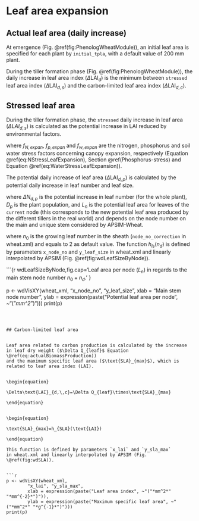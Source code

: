 # Leaf area expansion



## Actual leaf area (daily increase)


At emergence (Fig. \@ref(fig:PhenologWheatModule)), an initial leaf
area is specified for each plant by `initial_tpla`, with a
default value of 200 mm\textsuperscript{2} plant\textsuperscript{-1}. 

During the tiller formation phase (Fig. \@ref(fig:PhenologWheatModule)),
the daily increase in leaf area index ($\Delta\text{LAI}_{d}$) is
the minimum between `stressed` leaf
area index ($\Delta\text{LAI}_{d,\,s}$) and the carbon-limited leaf
area index ($\Delta\text{LAI}_{d,\,c}$). 


\begin{equation}

\Delta\text{LAI}_{d}=\min(\Delta\text{LAI}_{d,\,s},\;\Delta\text{LAI}_{d,\,c})

\end{equation}




##  Stressed leaf area


During the tiller formation phase, the `stressed` daily increase
in leaf area ($\Delta LAI_{d,s}$) is calculated as the potential
increase in LAI reduced by environmental factors.

\begin{equation}

\Delta\text{LAI}_{d,\,s}=\Delta\text{LAI}_{d,\,p}\times\min(f_{w,\;expan},\,f_{N,\,expan},\,f_{P,\,expan}) (\#eq:StressLeafArea)

\end{equation}

where $f_{N,\,expan}$, $f_{p,\,expan}$ and $f_{w,\,expan}$ are
the nitrogen, phosphorus and soil water stress factors concerning
canopy expansion, respectively (Equation \@ref(eq:NStressLeafExpansion),
 Section @ref(Phosphorus-stress) and Equation \@ref(eq:WaterStressLeafExpansion)).

The potential daily increase of leaf area ($\Delta\text{LAI}_{d,\,p}$)
is calculated by the potential daily increase in leaf number and leaf
size. 


\begin{equation}

\Delta\text{LAI}_{d,\,p}=\Delta N_{d,\,p}\times L_{n}\times D_{p}

\end{equation}

where $\Delta N_{d,\,p}$ is the potential increase in leaf number
(for the whole plant), $D_{p}$ is the plant population, and $L_{n}$
is the potential leaf area for leaves of the `current` node (this
corresponds to the new potential leaf area produced by the different
tillers in the real world) and depends on the node number on the main
and unique stem considered by APSIM-Wheat.

\begin{equation}

L_{n}=h_{ls}(n_{d}+n_{0})

\end{equation}

where $n_{0}$ is the growing leaf number in the sheath (`node_no_correction`
in wheat.xml) and equals to 2 as default value. The function $h_{ls}(n_{d})$
is defined by parameters `x_node_no` and `y_leaf_size`
in wheat.xml and linearly interpolated by APSIM (Fig. \@ref(fig:wdLeafSizeByNode)).


```{r wdLeafSizeByNode,fig.cap='Leaf area per node ($L_{n}$) in regards to the main stem node number $n_{0} + n_{d}$.' }  

p <- wdVisXY(wheat_xml, 
		"x_node_no", "y_leaf_size ",
		xlab = "Main stem node number",
		ylab = expression(paste("Potential leaf area per node", ~"("*mm^2*")")))
print(p)

```



## Carbon-limited leaf area


Leaf area related to carbon production is calculated by the increase
in leaf dry weight ($\Delta Q_{leaf}$ Equation \@ref(eq:actualBiomassProduction))
and the maximum specific leaf area ($\text{SLA}_{max}$), which is
related to leaf area index (LAI).


\begin{equation}

\Delta\text{LAI}_{d,\,c}=\Delta Q_{leaf}\times\text{SLA}_{max}

\end{equation}


\begin{equation}

\text{SLA}_{max}=h_{SLA}(\text{LAI})

\end{equation}

This function is defined by parameters `x_lai` and `y_sla_max`
in wheat.xml and linearly interpolated by APSIM (Fig. \@ref(fig:wdSLA)).


```r

p <- wdVisXY(wheat_xml, 
		"x_lai", "y_sla_max",
		xlab = expression(paste("Leaf area index", ~"("*mm^2*" "*mm^{-2}*")")),
		ylab = expression(paste("Maximum specific leaf area", ~"("*mm^2*" "*g^{-1}*")")))
print(p)

```



